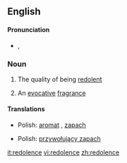 ==English==

====Pronunciation====
* {{IPA|/ˈred.əl.ənts/}}, {{SAMPA|//"rEd.@l.@nts/}}

===Noun===
{{en-noun|s|-}}

#{{uncountable}} The quality of being [[redolent]]
#{{countable}} An [[evocative]] [[fragrance]]

====Translations====
{{trans-top}}
{{trans-mid}}
* Polish: [[aromat]] {{m}}, [[zapach]] {{m}}
{{trans-bottom}}

{{trans-top|an evocative fragrance}}
{{trans-mid}}
* Polish: [[przywołujący zapach]] {{m}}
[[it:redolence]]
[[vi:redolence]]
[[zh:redolence]]